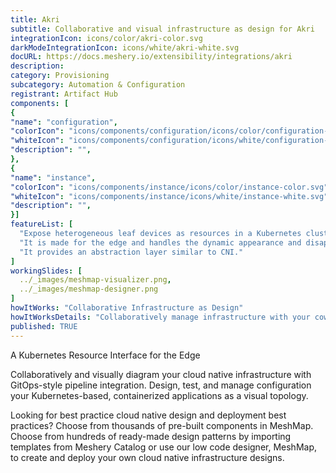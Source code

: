 ```yaml
---
title: Akri
subtitle: Collaborative and visual infrastructure as design for Akri
integrationIcon: icons/color/akri-color.svg
darkModeIntegrationIcon: icons/white/akri-white.svg
docURL: https://docs.meshery.io/extensibility/integrations/akri
description: 
category: Provisioning
subcategory: Automation & Configuration
registrant: Artifact Hub
components: [
{
"name": "configuration",
"colorIcon": "icons/components/configuration/icons/color/configuration-color.svg",
"whiteIcon": "icons/components/configuration/icons/white/configuration-white.svg",
"description": "",
},
{
"name": "instance",
"colorIcon": "icons/components/instance/icons/color/instance-color.svg",
"whiteIcon": "icons/components/instance/icons/white/instance-white.svg",
"description": "",
}]
featureList: [
  "Expose heterogeneous leaf devices as resources in a Kubernetes cluster",
  "It is made for the edge and handles the dynamic appearance and disappearance of leaf devices.",
  "It provides an abstraction layer similar to CNI."
]
workingSlides: [
  ../_images/meshmap-visualizer.png,
  ../_images/meshmap-designer.png
]
howItWorks: "Collaborative Infrastructure as Design"
howItWorksDetails: "Collaboratively manage infrastructure with your coworkers synchronously sharing the same designs."
published: TRUE
---
```

<p>
A Kubernetes Resource Interface for the Edge
</p>
<p>
    Collaboratively and visually diagram your cloud native infrastructure with GitOps-style pipeline integration. Design, test, and manage configuration your Kubernetes-based, containerized applications as a visual topology.
</p>
<p>
    Looking for best practice cloud native design and deployment best practices? Choose from thousands of pre-built components in MeshMap. Choose from hundreds of ready-made design patterns by importing templates from Meshery Catalog or use our low code designer, MeshMap, to create and deploy your own cloud native infrastructure designs.
</p>
